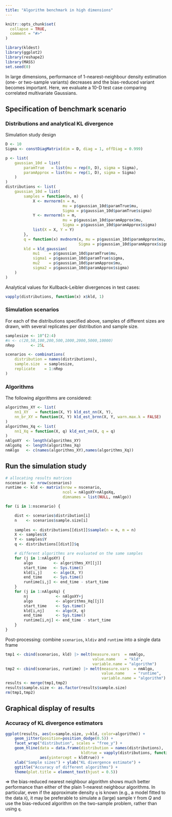 ```yaml
---
title: "Algorithm benchmark in high dimensions"
---
```


```r
knitr::opts_chunk$set(
  collapse = TRUE,
  comment = "#>"
)
```

```r
library(kldest)
library(ggplot2)
library(reshape2)
library(MASS)
set.seed(0)
```

In large dimensions, performance of 1-nearest-neighbour density estimation 
(one- or two-sample variants) decreases and the bias-reduced variant becomes 
important. Here, we evaluate a 10-D test case comparing correlated multivariate 
Gaussians.

## Specification of benchmark scenario

### Distributions and analytical KL divergence

Simulation study design

```r
D <- 10
Sigma <- constDiagMatrix(dim = D, diag = 1, offDiag = 0.999)
```


```r
p <- list(
    gaussian_10d = list(
        paramTrue   = list(mu = rep(0, D), sigma = Sigma),
        paramApprox = list(mu = rep(1, D), sigma = Sigma)
    )
)
distributions <- list(
    gaussian_10d = list(
        samples = function(n, m) {
            X <- mvrnorm(n = n, 
                         mu = p$gaussian_10d$paramTrue$mu,   
                         Sigma = p$gaussian_10d$paramTrue$sigma)
            Y <- mvrnorm(n = m, 
                         mu = p$gaussian_10d$paramApprox$mu, 
                         Sigma = p$gaussian_10d$paramApprox$sigma)
            list(X = X, Y = Y)
        },
        q = function(x) mvdnorm(x, mu = p$gaussian_10d$paramApprox$mu, 
                                Sigma = p$gaussian_10d$paramApprox$sigma),
        kld = kld_gaussian(
            mu1    = p$gaussian_10d$paramTrue$mu,
            sigma1 = p$gaussian_10d$paramTrue$sigma,
            mu2    = p$gaussian_10d$paramApprox$mu,
            sigma2 = p$gaussian_10d$paramApprox$sigma)
    )
)
```

Analytical values for Kullback-Leibler divergences in test cases:

```r
vapply(distributions, function(x) x$kld, 1)
```

### Simulation scenarios

For each of the distributions specified above, samples of different sizes are 
drawn, with several replicates per distribution and sample size.

```r
samplesize <- 10^(2:4)
#n <- c(20,50,100,200,500,1000,2000,5000,10000)
nRep       <- 25L

scenarios <- combinations(
    distribution = names(distributions),
    sample.size  = samplesize,
    replicate    = 1:nRep
)
```

### Algorithms

The following algorithms are considered:

```r
algorithms_XY <- list(
    nn1_XY   = function(X, Y) kld_est_nn(X, Y),
    nn_br_XY = function(X, Y) kld_est_brnn(X, Y, warn.max.k = FALSE)
)
algorithms_Xq <- list(
    nn1_Xq = function(X, q) kld_est_nn(X, q = q)
)
nAlgoXY  <- length(algorithms_XY)
nAlgoXq  <- length(algorithms_Xq)
nmAlgo   <- c(names(algorithms_XY),names(algorithms_Xq))
```

## Run the simulation study 

```r
# allocating results matrices
nscenario  <- nrow(scenarios)
runtime <- kld <- matrix(nrow = nscenario, 
                         ncol = nAlgoXY+nAlgoXq, 
                         dimnames = list(NULL, nmAlgo))

for (i in 1:nscenario) {

    dist <- scenarios$distribution[i]
    n    <- scenarios$sample.size[i]
    
    samples <- distributions[[dist]]$sample(n = n, m = n)
    X <- samples$X
    Y <- samples$Y
    q <- distributions[[dist]]$q

    # different algorithms are evaluated on the same samples
    for (j in 1:nAlgoXY) {
        algo         <- algorithms_XY[[j]]
        start_time   <- Sys.time()
        kld[i,j]     <- algo(X, Y)
        end_time     <- Sys.time()
        runtime[i,j] <- end_time - start_time
    }
    for (j in 1:nAlgoXq) {
        nj            <- nAlgoXY+j
        algo          <- algorithms_Xq[[j]]
        start_time    <- Sys.time()
        kld[i,nj]     <- algo(X, q)
        end_time      <- Sys.time()
        runtime[i,nj] <- end_time - start_time
    }
}
```


Post-processing: combine `scenarios`, `kldiv` and `runtime` into a single 
data frame

```r
tmp1 <- cbind(scenarios, kld) |> melt(measure.vars  = nmAlgo,
                                      value.name    = "kld",
                                      variable.name = "algorithm") 
tmp2 <- cbind(scenarios, runtime) |> melt(measure.vars  = nmAlgo,
                                          value.name    = "runtime",
                                          variable.name = "algorithm") 
results <- merge(tmp1,tmp2)
results$sample.size <- as.factor(results$sample.size)
rm(tmp1,tmp2)
```


## Graphical display of results

### Accuracy of KL divergence estimators

```r
ggplot(results, aes(x=sample.size, y=kld, color=algorithm)) + 
    geom_jitter(position=position_dodge(0.5)) + 
    facet_wrap("distribution", scales = "free_y") +
    geom_hline(data = data.frame(distribution = names(distributions), 
                                 kldtrue = vapply(distributions, function(x) x$kld,1)), 
               aes(yintercept = kldtrue)) +
    xlab("Sample sizes") + ylab("KL divergence estimate") + 
    ggtitle("Accuracy of different algorithms") +
    theme(plot.title = element_text(hjust = 0.5))
```

$\Rightarrow$ the bias-reduced nearest neighbour algorithm shows much better 
performance than either of the plain 1-nearest neighbour algorithms. In particular, 
even if the approximate density `q` is known (e.g., a model fitted to the data `X`), 
it may be preferable to simulate a  (large) sample `Y` from $Q$ and use the 
bias-reduced algorithm on the two-sample problem, rather than using `q`.


